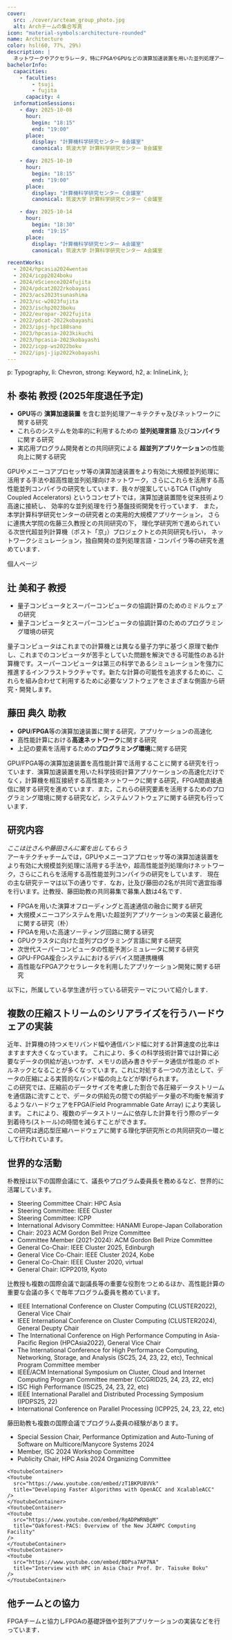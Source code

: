 ```yaml
---
cover:
  src: ./cover/arcteam_group_photo.jpg
  alt: Archチームの集合写真
icon: "material-symbols:architecture-rounded"
name: Architecture
color: hsl(60, 77%, 29%)
description: |
  ネットワークやアクセラレータ，特にFPGAやGPUなどの演算加速装置を用いた並列処理アーキテクチャとネットワークに関する研究を行っています
bachelorInfo:
  capacities:
    - faculties:
        - tsuji
        - fujita
      capacity: 4
  informationSessions:
    - day: 2025-10-08
      hour:
        begin: "18:15"
        end: "19:00"
      place:
        display: "計算機科学研究センター B会議室"
        canonical: 筑波大学 計算科学研究センター B会議室

    - day: 2025-10-10
      hour:
        begin: "18:15"
        end: "19:00"
      place:
        display: "計算機科学研究センター C会議室"
        canonical: 筑波大学 計算科学研究センター C会議室

    - day: 2025-10-14
      hour:
        begin: "18:30"
        end: "19:15"
      place:
        display: "計算機科学研究センター A会議室"
        canonical: 筑波大学 計算科学研究センター A会議室

recentWorks:
  - 2024/hpcasia2024wentao
  - 2024/icpp2024boku
  - 2024/eScience2024fujita
  - 2024/pdcat2022rkobayasi
  - 2023/acs2023tsunashima
  - 2023/sc-w2023fujita
  - 2023/ischp2023boku
  - 2022/europar-2022fujita
  - 2022/pdcat-2022kobayashi
  - 2023/ipsj-hpc188sano
  - 2023/hpcasia-2023kikuchi
  - 2023/hpcasia-2023kobayashi
  - 2022/icpp-ws2022boku
  - 2022/ipsj-jip2022kobayashi
---
```



  p: Typography,
  li: Chevron,
  strong: Keyword,
  h2,
  a: InlineLink,
};

## 朴 泰祐 教授 (2025年度退任予定)

- **GPU**等の **演算加速装置** を含む並列処理アーキテクチャ及びネットワークに関する研究
- これらのシステムを効率的に利用するための **並列処理言語** 及び**コンパイラ**に関する研究
- 実応用プログラム開発者との共同研究による **超並列アプリケーション**の性能向上に関する研究

GPUやメニーコアプロセッサ等の演算加速装置をより有効に大規模並列処理に活用する手法や超高性能並列処理向けネットワーク，さらにこれらを活用する高性能並列コンパイラの研究をしています．我々が提案しているTCA
(Tightly Coupled Accelerators)
というコンセプトでは，演算加速装置間を従来技術より高速に接続し、
効率的な並列処理を行う基盤技術開発を行っています．
また，本学計算科学研究センターの研究者との実用的大規模アプリケーション，
さらに連携大学院の佐藤三久教授との共同研究の下，
理化学研究所で進められている次世代超並列計算機（ポスト「京」）プロジェクトとの共同研究も行い，
ネットワークシミュレーション，独自開発の並列処理言語・コンパイラ等の研究を進めています．

<ReadMoreLink href="https://www.hpcs.cs.tsukuba.ac.jp/~taisuke/">
  個人ページ
</ReadMoreLink>

## 辻 美和子 教授

- 量子コンピュータとスーパーコンピュータの協調計算のためのミドルウェアの研究
- 量子コンピュータとスーパーコンピュータの協調計算のためのプログラミング環境の研究

量子コンピュータはこれまでの計算機とは異なる量子力学に基づく原理で動作し、これまでのコンピュータが苦手としていた問題を解決できる可能性のある計算機です。スーパーコンピュータは第三の科学であるシミュレーションを強力に推進するインフラストラクチャです。新たな計算の可能性を追求するために、これらを組み合わせて利用するために必要なソフトウェアをさまざまな側面から研究・開発します。

## 藤田 典久 助教

- **GPU**/**FPGA**等の演算加速装置に関する研究，アプリケーションの高速化
- 高性能計算における**高速ネットワーク**に関する研究
- 上記の要素を活用するための**プログラミング環境**に関する研究

GPU/FPGA等の演算加速装置を高性能計算で活用することに関する研究を行っています．演算加速装置を用いた科学技術計算アプリケーションの高速化だけでなく，計算機を相互接続する高性能ネットワークに関する研究，FPGA間直接通信に関する研究を進めています．また，これらの研究要素を活用するためのプログラミング環境に関する研究など，システムソフトウェアに関する研究も行っています．

## 研究内容

_ここは辻さんや藤田さんに案を出してもらう_  
アーキテクチャチームでは，GPUやメニーコアプロセッサ等の演算加速装置をより有効に大規模並列処理に活用する手法や，超高性能並列処理向けネットワーク，さらにこれらを活用する高性能並列コンパイラの研究をしています．
現在の主な研究テーマは以下の通りです．なお，辻及び藤田の2名が共同で適宜指導を行います。辻教授、藤田助教の共同募集で募集人数は4名です．

- FPGAを用いた演算オフローディングと高速通信の融合に関する研究
- 大規模メニーコアシステムを用いた超並列アプリケーションの実装と最適化に関する研究（朴）
- FPGAを用いた高速ソーティング回路に関する研究
- GPUクラスタに向けた並列プログラミング言語に関する研究
- 次世代スーパーコンピュータの性能予測シミュレータに関する研究
- GPU-FPGA複合システムにおけるデバイス間連携機構
- 高性能なFPGAアクセラレータを利用したアプリケーション開発に関する研究

以下に，所属している学生達が行っている研究テーマについて紹介します．

## 複数の圧縮ストリームのシリアライズを行うハードウェアの実装

近年、計算機の持つメモリバンド幅や通信バンド幅に対する計算速度の比率はますます大きくなっています。
これにより、多くの科学技術計算では計算に必要なデータの供給が追いつかず、メモリの読み書きやデータ通信が性能の
ボトルネックとなることが多くなっています。これに対処する一つの方法として、データの圧縮による実質的なバンド幅の向上などが挙げられます。  
この研究では、圧縮前のデータサイズを考慮した割合で各圧縮データストリームを通信路に流すことで、データの供給先の間での供給データ量の不均衡を解消するようなハードウェアをFPGA(Field Programmable Gate Array) により実装します。
これにより、複数のデータストリームに依存した計算を行う際のデータ到着待ち(ストール)の時間を減らすことができます。  
この研究は適応型圧縮ハードウェアに関する理化学研究所との共同研究の一環として行われています。

## 世界的な活動

朴教授は以下の国際会議にて、議長やプログラム委員長を務めるなど、世界的に活躍しています。

- Steering Committee Chair: HPC Asia
- Steering Committee: IEEE Cluster
- Steering Committee: ICPP
- International Advisory Committee: HANAMI Europe-Japan Collaboration
- Chair: 2023 ACM Gordon Bell Prize Committee
- Committee Member (2021-2024): ACM Gordon Bell Prize Committee
- General Co-Chair: IEEE Cluster 2025, Edinburgh
- General Vice Co-Chair: IEEE Cluster 2024, Kobe
- General Co-Chair: IEEE Cluster 2020, virtual
- General Chair: ICPP2019, Kyoto

辻教授も複数の国際会議で副議長等の重要な役割をつとめるほか、高性能計算の重要な会議の多くで毎年プログラム委員を務めています。

- IEEE International Conference on Cluster Computing (CLUSTER2022), General Vice Chair
- IEEE International Conference on Cluster Computing (CLUSTER2024), General Deupty Chair
- The International Conference on High Performance Computing in Asia-Pacific Region (HPCAsia2022), General Vice Chair
- The International Conference for High Performance Computing, Networking, Storage, and Analysis (SC25, 24, 23, 22, etc), Technical Program Committee member
- IEEE/ACM International Symposium on Cluster, Cloud and Internet Computing Program Committee member (CCGRID25, 24, 23, 22, etc)
- ISC High Performance (ISC25, 24, 23, 22, etc)
- IEEE International Parallel and Distributed Processing Symposium (IPDPS25, 22)
- International Conference on Parallel Processing (ICPP25, 24, 23, 22, etc)

藤田助教も複数の国際会議でプログラム委員の経験があります。

- Special Session Chair, Performance Optimization and Auto-Tuning of Software on Multicore/Manycore Systems 2024
- Member, ISC 2024 Workshop Committee
- Publicity Chair, HPC Asia 2024 Organizing Committee

<Box mode="v" p="1rem">
  <VStack template="1fr 1fr 1fr">

    <YoutubeContainer>
    <Youtube
      src="https://www.youtube.com/embed/zT1BKPU8VVk"
      title="Developing Faster Algorithms with OpenACC and XcalableACC"
    />
    </YoutubeContainer>
    <YoutubeContainer>
    <Youtube
      src="https://www.youtube.com/embed/RgADPWRNBgM"
      title="Oakforest-PACS: Overview of the New JCAHPC Computing Facility"
    />
    </YoutubeContainer>
    <YoutubeContainer>
    <Youtube
      src="https://www.youtube.com/embed/BDPsa7AP7NA"
      title="Interview with HPC in Asia Chair Prof. Dr. Taisuke Boku"
    />
    </YoutubeContainer>

  </VStack>
</Box>

## 他チームとの協力

FPGAチームと協力しFPGAの基礎評価や並列アプリケーションの実装などを行っています．
